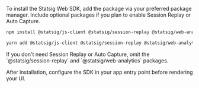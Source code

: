 To install the Statsig Web SDK, add the package via your preferred package manager. Include optional packages if you plan to enable Session Replay or Auto Capture.

<Tabs>
<Tab title="npm">

```bash
npm install @statsig/js-client @statsig/session-replay @statsig/web-analytics
```

</Tab>
<Tab title="yarn">

```bash
yarn add @statsig/js-client @statsig/session-replay @statsig/web-analytics
```

</Tab>
</Tabs>

<Info>
If you don't need Session Replay or Auto Capture, omit the `@statsig/session-replay` and `@statsig/web-analytics` packages.
</Info>

After installation, configure the SDK in your app entry point before rendering your UI.
